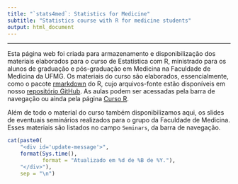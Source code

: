 ```yaml
---
title: "`stats4med`: Statistics for Medicine"
subtitle: "Statistics course with R for medicine students"
output: html_document
---
```


***

Esta página web foi criada para armazenamento e disponibilização dos
materiais elaborados para o curso de Estatística com R, ministrado para
os alunos de graduação e pós-graduação em Medicina na Faculdade de
Medicina da UFMG. Os materiais do curso são elaborados, essencialmente,
como o pacote [rmarkdown](http://rmarkdown.rstudio.com/) do R, cujo
arquivos-fonte estão disponíveis em nosso
[repositório GitHub](https://github.com/stats-cwr/stats4med). As aulas
podem ser acessadas pela barra de navegação ou ainda pela página
[Curso R](rcourse-00.html).

Além de todo o material do curso também disponibilizamos aqui, os slides
de eventuais seminários realizados para o grupo da Faculdade de
Medicina. Esses materiais são listados no campo `Seminars`, da barra de
navegação.

```r

cat(paste0(
    "<div id='update-message'>",
    format(Sys.time(),
           format = "Atualizado em %d de %B de %Y."),
    "</div>"),
    sep = "\n")

```
